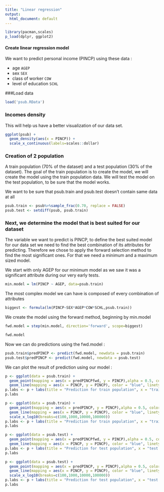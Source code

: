 ```yaml
---
title: "Linear regression"
output:
  html_document: default
---
```


```r
library(pacman,scales)
p_load(dplyr, ggplot2)
```
#### Create linear regression model
We want to predict personal income (PINCP) using these data :

* age `AGEP`
* sex `SEX`
* class of worker `COW`
* level of education `SCHL`

###Load data
```r
load('psub.RData')
```

### Incomes density
This will help us have a better visualization of our data set.
```r
ggplot(psub) + 
  geom_density(aes(x = PINCP)) +
  scale_x_continuous(labels=scales::dollar)
```

### Creation of 2 population
A train population (70% of the dataset) and a test population (30% of the dataset).
The goal of the train population is to create the model, we will create the model using the train population data. We will test the model on the test population, to be sure that the model works.

We want to be sure that psub.train and psub.test doesn't contain same data at all
```r
psub.train <- psub%>%sample_frac(0.70, replace = FALSE)
psub.test <- setdiff(psub, psub.train)
```

### Next, we determine the model that is best suited for our dataset
The variable we want to predict is PINCP, to define the best suited model for our data set we need to find the best combination of its attributes for predicting.
Therefore we chose to apply the forward selection method to find the most significant ones. For that we need a minimum and a maximum sized model.

We start with only AGEP for our minimum model as we saw it was a significant attribute during our very early tests.
```r
min.model = lm(PINCP ~ AGEP, data=psub.train)
```

The most complex model we can have is composed of every combination of attributes
```r
biggest <- formula(lm(PINCP~SEX*AGEP*COW*SCHL,psub.train))
```

We create the model using the forward method, beginning by min.model
```r
fwd.model = step(min.model, direction='forward', scope=biggest)
```

```r
fwd.model
```

Now we can do predictions using the fwd.model : 
```r
psub.train$predPINCP <- predict(fwd.model, newdata = psub.train)
psub.test$predPINCP <- predict(fwd.model, newdata = psub.test)
```

We can plot the result of prediction using our model : 
```r
p <- ggplot(data = psub.train) +
  geom_point(mapping = aes(x = predPINCPfwd, y = PINCP),alpha = 0.5, color = "black") +
  geom_line(mapping = aes(x = PINCP, y = PINCP), color = "blue", linetype = 2) 
p.labs <- p + labs(title = "Prediction for train population", x = "train predPINCP", y = "train PINCP")
p.labs

p <- ggplot(data = psub.train) +
  geom_point(mapping = aes(x = predPINCP, y = PINCP),alpha = 0.5, color = "black") +
  geom_line(mapping = aes(x = PINCP, y = PINCP), color = "blue", linetype = 2) +
  scale_x_log10(breaks=c(100,1000,10000,100000))
p.labs <- p + labs(title = "Prediction for train population", x = "train predPINCP", y = "test PINCP")
p.labs

p <- ggplot(data = psub.test) +
  geom_point(mapping = aes(x = predPINCPfwd, y = PINCP),alpha = 0.5, color = "black") +
  geom_line(mapping = aes(x = PINCP, y = PINCP), color = "blue", linetype = 2)
p.labs <- p + labs(title = "Prediction for test population", x = "test predPINCP", y = "test PINCP")
p.labs

p <- ggplot(data = psub.test) +
  geom_point(mapping = aes(x = predPINCP, y = PINCP),alpha = 0.5, color = "black") +
  geom_line(mapping = aes(x = PINCP, y = PINCP), color = "blue", linetype = 2) +
  scale_x_log10(breaks=c(100,1000,10000,100000))
p.labs <- p + labs(title = "Prediction for test population", x = "test predPINCP", y = "test PINCP")
p.labs
```

